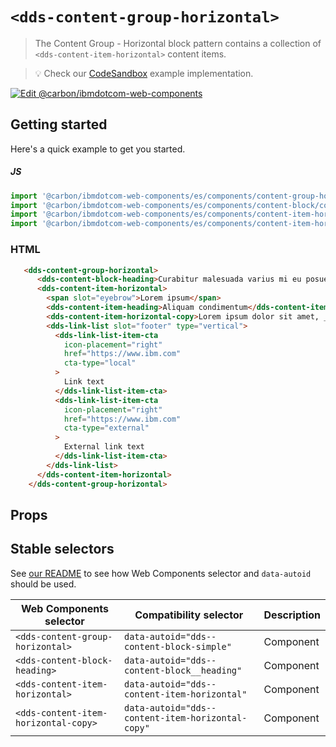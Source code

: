 
# `<dds-content-group-horizontal>`

> The Content Group - Horizontal block pattern contains a collection of
> `<dds-content-item-horizontal>` content items.

> 💡 Check our
> [CodeSandbox](https://githubbox.com/carbon-design-system/carbon-for-ibm-dotcom/tree/master/packages/web-components/examples/codesandbox/components/content-group-horizontal)
> example implementation.

[![Edit @carbon/ibmdotcom-web-components](https://codesandbox.io/static/img/play-codesandbox.svg)](https://githubbox.com/carbon-design-system/carbon-for-ibm-dotcom/tree/master/packages/web-components/examples/codesandbox/components/content-group-horizontal)

## Getting started

Here's a quick example to get you started.

##### JS

```javascript
import '@carbon/ibmdotcom-web-components/es/components/content-group-horizontal/content-group-horizontal';
import '@carbon/ibmdotcom-web-components/es/components/content-block/content-block-heading';
import '@carbon/ibmdotcom-web-components/es/components/content-item-horizontal/content-item-horizontal';
import '@carbon/ibmdotcom-web-components/es/components/content-item-horizontal/content-item-horizontal-copy';
```

### HTML

```html
   <dds-content-group-horizontal>
      <dds-content-block-heading>Curabitur malesuada varius mi eu posuere</dds-content-block-heading>
      <dds-content-item-horizontal>
        <span slot="eyebrow">Lorem ipsum</span>
        <dds-content-item-heading>Aliquam condimentum</dds-content-item-heading>
        <dds-content-item-horizontal-copy>Lorem ipsum dolor sit amet, _consectetur_ adipiscing elit. Aenean et ultricies est. Mauris iaculis eget dolor nec hendrerit. Phasellus at elit sollicitudin.</dds-content-item-horizontal-copy>
        <dds-link-list slot="footer" type="vertical">
          <dds-link-list-item-cta
            icon-placement="right"
            href="https://www.ibm.com"
            cta-type="local"
          >
            Link text
          </dds-link-list-item-cta>
          <dds-link-list-item-cta
            icon-placement="right"
            href="https://www.ibm.com"
            cta-type="external"
          >
            External link text
          </dds-link-list-item-cta>
        </dds-link-list>
      </dds-content-item-horizontal>
    </dds-content-group-horizontal>
```

## Props

<Props of="dds-content-group-horizontal" />

<Description markdown={markdownContents} />

## Stable selectors

See [our README](https://github.com/carbon-design-system/carbon-for-ibm-dotcom/tree/master/packages/web-components#stable-selectors-for-analytics-and-integratione2e-testing-in-web-components) to see how Web Components selector and `data-autoid` should be used.

| Web Components selector                 | Compatibility selector                            | Description |
| --------------------------------------- | ------------------------------------------------- | ----------- |
| `<dds-content-group-horizontal>`        | `data-autoid="dds--content-block-simple"`         | Component   |
| `<dds-content-block-heading>`           | `data-autoid="dds--content-block__heading"`       | Component   |
| `<dds-content-item-horizontal>`         | `data-autoid="dds--content-item-horizontal"`      | Component   |
| `<dds-content-item-horizontal-copy>`    | `data-autoid="dds--content-item-horizontal-copy"` | Component   |


<Description markdown={contributing} />
